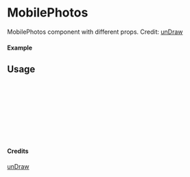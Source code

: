 
<Meta of={MobilePhotos} title="unDraw/MobilePhotos" />

# MobilePhotos

MobilePhotos component with different props.
Credit: [unDraw](https://undraw.co/illustrations)

#### Example

<Canvas of={MobilePhotos.Primary} />

## Usage

```ts
import { MobilePhotos } from "yadl-ui";

const Example = () => {
  return (
      <MobilePhotos />
  );
};

export default Example;
```

#### Credits
[unDraw](https://undraw.co/illustrations)
